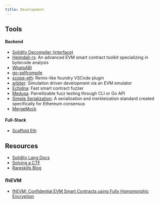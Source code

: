 ```yaml
---
title: Development
---
```


## Tools 

#### **Backend**

- [Solidity Decompiler (interface)](https://ethervm.io/decompile)
- [Heimdall-rs](https://github.com/Jon-Becker/heimdall-rs): An advanced EVM smart contract toolkit specializing in bytecode analysis
- [WhatsABI](https://github.com/shazow/whatsabi)
- [go-selfcompile](https://github.com/shazow/go-selfcompile)
- [scope-eth](https://marketplace.visualstudio.com/items?itemName=popular.scope-eth): Remix-like foundry VSCode plugin
- [arbiter](https://github.com/primitivefinance/arbiter): Simulation driven development via an EVM emulator
- [Echidna](https://github.com/crytic/echidna): Fast smart contract fuzzer
- [Medusa](https://github.com/crytic/medusa): Parrellizable fuzz testing through CLI or Go API
- [Simple Serialization](https://simpleserialize.com/): A serialization and merkleization standard created specifically for Ethereum consensus
- [MergeMock](https://github.com/protolambda/mergemock)

#### **Full-Stack**

- [Scaffold Eth](https://github.com/scaffold-eth/scaffold-eth-2)

## Resources

- [Solidity Lang Docs](https://docs.soliditylang.org/en/v0.8.21/)
- [Solving a CTF](https://x.com/vinami/status/1728482477965213760?s=20)
- [Rareskills Blog](https://www.rareskills.io/blog)


### fhEVM

- [fhEVM: Confidential EVM Smart Contracts using Fully Homomorphic Encryption](https://github.com/zama-ai/fhevm/blob/main/fhevm-whitepaper.pdf)